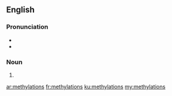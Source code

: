 ==English==

===Pronunciation===
* {{IPA|ˌmɛθəˈleɪʃənz|lang=en}}
* {{rhymes|eɪʃənz|lang=en}}

===Noun===
{{head|en|noun plural form}}

# {{plural of|methylation|lang=en}}

[[ar:methylations]]
[[fr:methylations]]
[[ku:methylations]]
[[my:methylations]]
